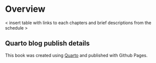 # Overview {.unnumbered}

\< insert table with links to each chapters and brief descriptions from the schedule \>

::: callout-note
## Quarto blog publish details

This book was created using [Quarto](https://quarto.org/) and published with Github Pages.
:::

<!-- ::: callout-tip -->
<!-- ## Github repository for code -->

<!-- You can find the code to reproduce this project at [coltongearhart/climate-dataviz](https://github.com/coltongearhart/dana320). -->
<!-- ::: -->
